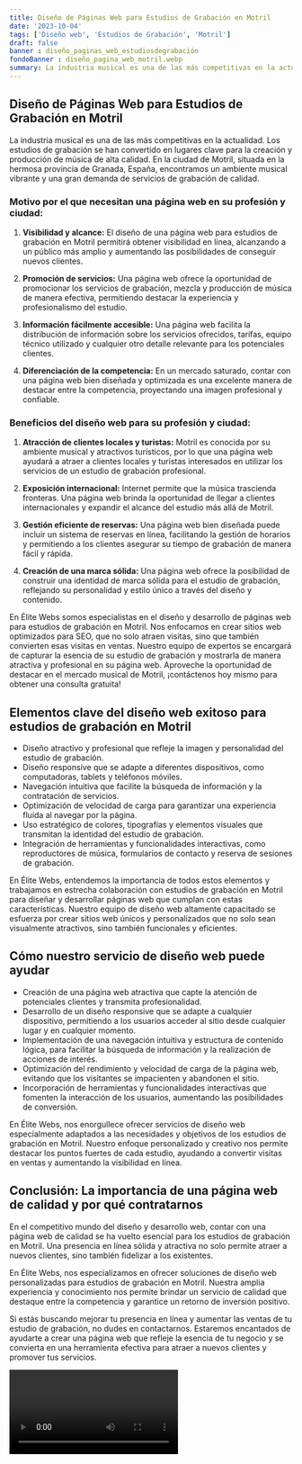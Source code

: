 ```yaml
---
title: Diseño de Páginas Web para Estudios de Grabación en Motril
date: '2023-10-04'
tags: ['Diseño web', 'Estudios de Grabación', 'Motril']
draft: false
banner : diseño_paginas_web_estudiosdegrabación
fondoBanner : diseño_pagina_web_motril.webp
summary: La industria musical es una de las más competitivas en la actualidad. Los estudios de grabación se han convertido en lugares clave para la creación y producción de música de alta calidad. En la ciudad de Motril, situada en la hermosa provincia de Granada, España, encontramos un ambiente musical vibrante y una gran demanda de servicios de grabación de calidad.
---
```


## **Diseño de Páginas Web para Estudios de Grabación en Motril**

La industria musical es una de las más competitivas en la actualidad. Los estudios de grabación se han convertido en lugares clave para la creación y producción de música de alta calidad. En la ciudad de Motril, situada en la hermosa provincia de Granada, España, encontramos un ambiente musical vibrante y una gran demanda de servicios de grabación de calidad.

### **Motivo por el que necesitan una página web en su profesión y ciudad:**

1. **Visibilidad y alcance:** El diseño de una página web para estudios de grabación en Motril permitirá obtener visibilidad en línea, alcanzando a un público más amplio y aumentando las posibilidades de conseguir nuevos clientes.

2. **Promoción de servicios:** Una página web ofrece la oportunidad de promocionar los servicios de grabación, mezcla y producción de música de manera efectiva, permitiendo destacar la experiencia y profesionalismo del estudio.

3. **Información fácilmente accesible:** Una página web facilita la distribución de información sobre los servicios ofrecidos, tarifas, equipo técnico utilizado y cualquier otro detalle relevante para los potenciales clientes. 

4. **Diferenciación de la competencia:** En un mercado saturado, contar con una página web bien diseñada y optimizada es una excelente manera de destacar entre la competencia, proyectando una imagen profesional y confiable.

### **Beneficios del diseño web para su profesión y ciudad:**

1. **Atracción de clientes locales y turistas:** Motril es conocida por su ambiente musical y atractivos turísticos, por lo que una página web ayudará a atraer a clientes locales y turistas interesados en utilizar los servicios de un estudio de grabación profesional.

2. **Exposición internacional:** Internet permite que la música trascienda fronteras. Una página web brinda la oportunidad de llegar a clientes internacionales y expandir el alcance del estudio más allá de Motril.

3. **Gestión eficiente de reservas:** Una página web bien diseñada puede incluir un sistema de reservas en línea, facilitando la gestión de horarios y permitiendo a los clientes asegurar su tiempo de grabación de manera fácil y rápida.

4. **Creación de una marca sólida:** Una página web ofrece la posibilidad de construir una identidad de marca sólida para el estudio de grabación, reflejando su personalidad y estilo único a través del diseño y contenido.

En Élite Webs somos especialistas en el diseño y desarrollo de páginas web para estudios de grabación en Motril. Nos enfocamos en crear sitios web optimizados para SEO, que no solo atraen visitas, sino que también convierten esas visitas en ventas. Nuestro equipo de expertos se encargará de capturar la esencia de su estudio de grabación y mostrarla de manera atractiva y profesional en su página web. Aproveche la oportunidad de destacar en el mercado musical de Motril, ¡contáctenos hoy mismo para obtener una consulta gratuita!

<GifSeo />

<Cta />

## Elementos clave del diseño web exitoso para estudios de grabación en Motril

- Diseño atractivo y profesional que refleje la imagen y personalidad del estudio de grabación.
- Diseño responsive que se adapte a diferentes dispositivos, como computadoras, tablets y teléfonos móviles.
- Navegación intuitiva que facilite la búsqueda de información y la contratación de servicios.
- Optimización de velocidad de carga para garantizar una experiencia fluida al navegar por la página.
- Uso estratégico de colores, tipografías y elementos visuales que transmitan la identidad del estudio de grabación.
- Integración de herramientas y funcionalidades interactivas, como reproductores de música, formularios de contacto y reserva de sesiones de grabación.

En Élite Webs, entendemos la importancia de todos estos elementos y trabajamos en estrecha colaboración con estudios de grabación en Motril para diseñar y desarrollar páginas web que cumplan con estas características. Nuestro equipo de diseño web altamente capacitado se esfuerza por crear sitios web únicos y personalizados que no solo sean visualmente atractivos, sino también funcionales y eficientes.

## Cómo nuestro servicio de diseño web puede ayudar

- Creación de una página web atractiva que capte la atención de potenciales clientes y transmita profesionalidad.
- Desarrollo de un diseño responsive que se adapte a cualquier dispositivo, permitiendo a los usuarios acceder al sitio desde cualquier lugar y en cualquier momento.
- Implementación de una navegación intuitiva y estructura de contenido lógica, para facilitar la búsqueda de información y la realización de acciones de interés.
- Optimización del rendimiento y velocidad de carga de la página web, evitando que los visitantes se impacienten y abandonen el sitio.
- Incorporación de herramientas y funcionalidades interactivas que fomenten la interacción de los usuarios, aumentando las posibilidades de conversión.

En Élite Webs, nos enorgullece ofrecer servicios de diseño web especialmente adaptados a las necesidades y objetivos de los estudios de grabación en Motril. Nuestro enfoque personalizado y creativo nos permite destacar los puntos fuertes de cada estudio, ayudando a convertir visitas en ventas y aumentando la visibilidad en línea.

## Conclusión: La importancia de una página web de calidad y por qué contratarnos

En el competitivo mundo del diseño y desarrollo web, contar con una página web de calidad se ha vuelto esencial para los estudios de grabación en Motril. Una presencia en línea sólida y atractiva no solo permite atraer a nuevos clientes, sino también fidelizar a los existentes.

En Élite Webs, nos especializamos en ofrecer soluciones de diseño web personalizadas para estudios de grabación en Motril. Nuestra amplia experiencia y conocimiento nos permite brindar un servicio de calidad que destaque entre la competencia y garantice un retorno de inversión positivo.

Si estás buscando mejorar tu presencia en línea y aumentar las ventas de tu estudio de grabación, no dudes en contactarnos. Estaremos encantados de ayudarte a crear una página web que refleje la esencia de tu negocio y se convierta en una herramienta efectiva para atraer a nuevos clientes y promover tus servicios.

<Video />

<CtaBot job='Estudios de Grabación' city='Motril'/>

<Gmaps query='Motril+españa+maps' />